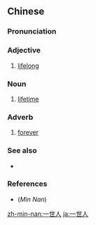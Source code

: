 ==Chinese==
{{zh-forms}}

===Pronunciation===
{{zh-pron
|c=jat1 sai3 jan4
|mn=chi̍t-sì-lâng
|cat=a,n
}}

===Adjective===
{{zh-adj}}

# {{lb|zh|Min Nan|Cantonese}} [[lifelong]]

===Noun===
{{zh-noun}}

# {{lb|zh|Min Nan|Cantonese}} [[lifetime]]

===Adverb===
{{zh-adv}}

# {{lb|zh|Min Nan|Cantonese}} [[forever]]
#: {{zh-x|我 唔可以 陪 你 '''一世人'''。|I cannot accompany you '''forever [a lifetime]'''.|C}}

===See also===
* {{zh-l|一輩子}}

===References===
*(''Min Nan'') {{thcwd|9}}

[[zh-min-nan:一世人]]
[[ja:一世人]]
